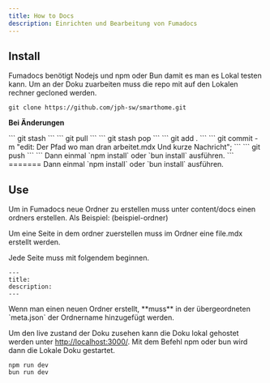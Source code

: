 ```yaml
---
title: How to Docs
description: Einrichten und Bearbeitung von Fumadocs
---
```


## Install

Fumadocs benötigt Nodejs und npm oder Bun damit es man es Lokal testen kann.
Um an der Doku zuarbeiten muss die repo mit auf den Lokalen rechner gecloned werden.

```
git clone https://github.com/jph-sw/smarthome.git
```

**Bei Änderungen**


<Callout title="Wenn eigene Änderungen vorliegen erst">
    ```
    git stash
```
</Callout>

<Callout title="Als zweites">
```
git pull
```
</Callout>

<Callout title="Als drittes">
    ```
    git stash pop
    ```
</Callout>

<Callout title="Als viertes">
    ```
    git add .
    ```
</Callout>

<Callout title="Als fünftes">
```
 git commit -m "edit: Der Pfad wo man dran arbeitet.mdx Und kurze Nachricht";
 ```
</Callout>

<Callout title="Als sechstes">
```
git push
```
</Callout>

<Callout title="Immer machen, nach einem Pull">
```
Dann einmal `npm install` oder `bun install` ausführen.
```
</Callout>
=======
Dann einmal `npm install` oder `bun install` ausführen.


## Use

Um in Fumadocs neue Ordner zu erstellen muss unter content/docs einen ordners erstellen.
Als Beispiel: (beispiel-ordner)

Um eine Seite in dem ordner zuerstellen muss im Ordner eine file.mdx erstellt werden.

Jede Seite muss mit folgendem beginnen.

```
---
title:
description:
---
```

<Callout title="Wichtig">
  Wenn man einen neuen Ordner erstellt, **muss** in der übergeordneten
  `meta.json` der Ordnername hinzugefügt werden.
</Callout>

Um den live zustand der Doku zusehen kann die Doku lokal gehostet werden unter [http://localhost:3000/](http://localhost:3000).
Mit dem Befehl npm oder bun wird dann die Lokale Doku gestartet.

```
npm run dev
bun run dev
```
